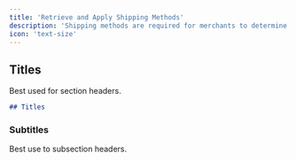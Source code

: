 ```yaml
---
title: 'Retrieve and Apply Shipping Methods'
description: 'Shipping methods are required for merchants to determine how to deliver the order to the shopper. Shipping methods are chosen by the shopper. '
icon: 'text-size'
---
```


## Titles

Best used for section headers.

```md
## Titles
```

### Subtitles

Best use to subsection headers.